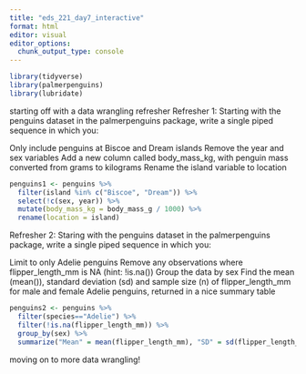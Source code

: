 ```yaml
---
title: "eds_221_day7_interactive"
format: html
editor: visual
editor_options: 
  chunk_output_type: console
---
```

```r
library(tidyverse)
library(palmerpenguins)
library(lubridate)
```

starting off with a data wrangling refresher
Refresher 1: Starting with the penguins dataset in the palmerpenguins package, write a single piped sequence in which you:

Only include penguins at Biscoe and Dream islands
Remove the year and sex variables
Add a new column called body_mass_kg, with penguin mass converted from grams to kilograms
Rename the island variable to location


```r
penguins1 <- penguins %>%
  filter(island %in% c("Biscoe", "Dream")) %>%
  select(!c(sex, year)) %>%
  mutate(body_mass_kg = body_mass_g / 1000) %>%
  rename(location = island)
```

Refresher 2: Staring with the penguins dataset in the palmerpenguins package, write a single piped sequence in which you:

Limit to only Adelie penguins
Remove any observations where flipper_length_mm is NA (hint: !is.na())
Group the data by sex
Find the mean (mean()), standard deviation (sd) and sample size (n) of flipper_length_mm for male and female Adelie penguins, returned in a nice summary table

```r
penguins2 <- penguins %>%
  filter(species=="Adelie") %>%
  filter(!is.na(flipper_length_mm)) %>%
  group_by(sex) %>%
  summarize("Mean" = mean(flipper_length_mm), "SD" = sd(flipper_length_mm), "Sample Size" = n())
```

moving on to more data wrangling!










































